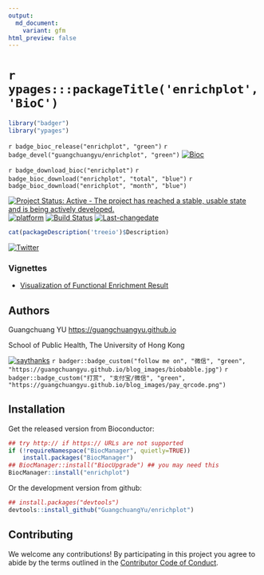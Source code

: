 ```yaml
---
output:
  md_document:
    variant: gfm
html_preview: false
---
```


<!-- README.md is generated from README.Rmd. Please edit that file -->


#  `r ypages:::packageTitle('enrichplot', 'BioC')`

```r
library("badger")
library("ypages")
```



`r badge_bioc_release("enrichplot", "green")`
`r badge_devel("guangchuangyu/enrichplot", "green")`
[![Bioc](http://www.bioconductor.org/shields/years-in-bioc/enrichplot.svg)](https://www.bioconductor.org/packages/devel/bioc/html/enrichplot.html#since)

`r badge_download_bioc("enrichplot")`
`r badge_bioc_download("enrichplot", "total", "blue")`
`r badge_bioc_download("enrichplot", "month", "blue")`


[![Project Status: Active - The project has reached a stable, usable state and is being actively developed.](http://www.repostatus.org/badges/latest/active.svg)](http://www.repostatus.org/#active)
[![platform](http://www.bioconductor.org/shields/availability/devel/treeio.svg)](https://www.bioconductor.org/packages/devel/bioc/html/treeio.html#archives)
[![Build Status](http://www.bioconductor.org/shields/build/devel/bioc/treeio.svg)](https://bioconductor.org/checkResults/devel/bioc-LATEST/treeio/)
[![Last-changedate](https://img.shields.io/badge/last%20change-`r gsub('-', '--', Sys.Date())`-green.svg)](https://github.com/GuangchuangYu/treeio/commits/master)




```r
cat(packageDescription('treeio')$Description)
```

[![Twitter](https://img.shields.io/twitter/url/http/shields.io.svg?style=social&logo=twitter)](https://twitter.com/intent/tweet?hashtags=enrichplot)


### Vignettes

+ [Visualization of Functional Enrichment Result](http://bioconductor.org/packages/devel/bioc/vignettes/enrichplot/inst/doc/enrichplot.html)


## Authors

Guangchuang YU <https://guangchuangyu.github.io>

School of Public Health, The University of Hong Kong

[![saythanks](https://img.shields.io/badge/say-thanks-ff69b4.svg)](https://saythanks.io/to/GuangchuangYu)
`r badger::badge_custom("follow me on", "微信", "green", "https://guangchuangyu.github.io/blog_images/biobabble.jpg")`
`r badger::badge_custom("打赏", "支付宝/微信", "green", "https://guangchuangyu.github.io/blog_images/pay_qrcode.png")`


## Installation

Get the released version from Bioconductor:

```r
## try http:// if https:// URLs are not supported
if (!requireNamespace("BiocManager", quietly=TRUE))
    install.packages("BiocManager")
## BiocManager::install("BiocUpgrade") ## you may need this
BiocManager::install("enrichplot")
```

Or the development version from github:

```r
## install.packages("devtools")
devtools::install_github("GuangchuangYu/enrichplot")
```


## Contributing

We welcome any contributions! By participating in this project you agree to
abide by the terms outlined in the [Contributor Code of Conduct](CONDUCT.md).

